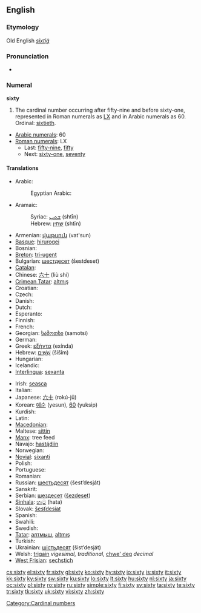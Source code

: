 ==English==

===Etymology===
Old English ''[[sixtiġ]]''

===Pronunciation===
* {{audio|en-us-sixty.ogg|Audio (US)}}

===Numeral===
'''sixty'''

# The cardinal number occurring after fifty-nine and before sixty-one, represented in Roman numerals as [[LX]] and in Arabic numerals as 60. Ordinal: [[sixtieth]].
* [[w:Arabic numerals|Arabic numerals]]: 60
* [[w:Roman numerals|Roman numerals]]: LX
** Last: [[fifty-nine]], [[fifty]]
** Next: [[sixty-one]], [[seventy]]

====Translations====
{{trans-top|cardinal number}}
* Arabic: {{t|ar|ستون|alt=سِتُّونَ|sc=Arab|tr=sittuuna}}
*: Egyptian Arabic: {{t|arz|ستين|tr=sittiin|sc=Arab}}
* Aramaic:
*: Syriac: [[ܫܬܝܢ]] (shtīn) {{c}}
*: Hebrew: [[שתין]] (shtīn) {{c}}
* Armenian: [[վաթսուն]] (vat'sun)
* [[Basque]]: [[hirurogei]]
* Bosnian: {{t-|bs|šezdeset}}
* [[Breton]]: [[tri-ugent]]
* Bulgarian: [[шестдесет]] (šestdeset)
* [[Catalan]]: {{t-|ca|seixanta}}
* Chinese: [[六十]] (liù shí)
* [[Crimean Tatar]]: [[altmış#Crimean Tatar|altmış]]
* Croatian: {{t-|hr|šezdeset|alt=šezdèsēt}}
* Czech: {{t-|cs|šedesát}}
* Danish: {{t+|da|tres}}
* Dutch: {{t+|nl|zestig|f}}
* Esperanto: {{t-|eo|sesdek|xs=Esperanto}}
* Finnish: {{t-|fi|kuusikymmentä}}
* French: {{t+|fr|soixante|m}}
* Georgian: [[სამოთსი]] (samotsi)
* German: {{t+|de|sechzig|f}}
* Greek: [[εξήντα]] (exínda)
* Hebrew: [[שישים|שִׁשִּׁים]] (šiším) {{m|f}}
* Hungarian: {{t+|hu|hatvan}}
* Icelandic: {{t+|is|sextíu}}
* [[Interlingua]]: [[sexanta]]
{{trans-mid}}
* Irish: [[seasca]]
* Italian: {{t+|it|sessanta}}
* Japanese: [[六十]] (rokú-jū)
* Korean: [[예순]] (yesun), [[60]] (yuksip)
* Kurdish: {{ku-Arab|[[شه‌ست]]}}
* Latin: {{t-|la|sexaginta}}
* [[Macedonian]]: {{t|mk|шеесет|tr=šéeset|sc=Cyrl}}
* Maltese: [[sittin]]
* [[Manx]]: tree feed
* Navajo: [[hastą́diin]]
* Norwegian: {{t+|no|seksti}}
* [[Novial]]: [[sixanti]]
* Polish: {{t+|pl|sześćdziesiąt}}
* Portuguese: {{t+|pt|sessenta}}
* Romanian: {{t+|ro|şaizeci}}
* Russian: [[шестьдесят]] (šest’desját)
* Sanskrit: {{unicode|[[ṣaṣṭi]]}}
* Serbian: [[шездесет]] ([[šezdeset]])
* [[Sinhala]]: [[හැට]] (hata)
* Slovak: [[šesťdesiat]]
* Spanish: {{t+|es|sesenta}}
* Swahili: {{t|sw|sitini|xs=Swahili}}
* Swedish: {{t|sv|sextio}}
* [[Tatar]]: [[алтмыш#Tatar|алтмыш]], [[altmış#Tatar|altmış]]
* Turkish: {{t+|tr|altmış}}
* Ukrainian: [[шiстьдесят]] (šist’desját)
* Welsh: [[trigain]] ''vigesimal, traditional'', [[chwe' deg]] ''decimal''
* [[West Frisian]]: [[sechstich]]
{{trans-bottom}}

[[Category:Cardinal numbers]]

[[cs:sixty]]
[[el:sixty]]
[[fr:sixty]]
[[gl:sixty]]
[[ko:sixty]]
[[hy:sixty]]
[[io:sixty]]
[[is:sixty]]
[[it:sixty]]
[[kk:sixty]]
[[ky:sixty]]
[[sw:sixty]]
[[ku:sixty]]
[[lo:sixty]]
[[lt:sixty]]
[[hu:sixty]]
[[nl:sixty]]
[[ja:sixty]]
[[oc:sixty]]
[[pl:sixty]]
[[ro:sixty]]
[[ru:sixty]]
[[simple:sixty]]
[[fi:sixty]]
[[sv:sixty]]
[[ta:sixty]]
[[te:sixty]]
[[tr:sixty]]
[[tk:sixty]]
[[uk:sixty]]
[[vi:sixty]]
[[zh:sixty]]